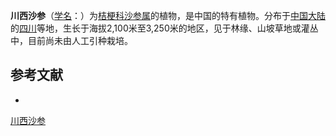{{Speciesbox
| name = 川西沙参
| status = 
| status_system = 
| image =
| genus = Adenophora
| species = aurita
| authority = Franch.
}}

'''川西沙参'''（[[学名|学名]]：{{lang|la|''Adenophora aurita''}}）为[[桔梗科|桔梗科]][[沙参属|沙参属]]的植物，是中国的特有植物。分布于[[中国大陆|中国大陆]]的[[四川|四川]]等地，生长于海拔2,100米至3,250米的地区，见于林缘、山坡草地或灌丛中，目前尚未由人工引种栽培。

== 参考文献 ==
<div class="references-small">
* {{cite web| url =http://www.bioinfo.cn/db05/KmzwSpecies.php?action=view&id=2362| title =川西沙参| work =《中国高等植物数据库全库》| publisher =中国科学院微生物研究所| author =昆明植物研究所| accessdate =2009-02-23| deadurl =yes| archiveurl =https://web.archive.org/web/20160305082454/http://www.bioinfo.cn/db05/KmzwSpecies.php?action=view&id=2362| archivedate =2016-03-05}}
</div>
{{Taxonbar|from=Q15225979}}

[[Category:沙参属|川西沙参]]


{{植物小作品}}